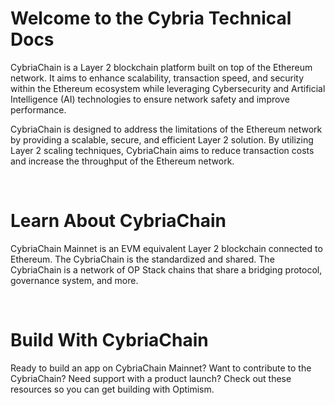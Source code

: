 # Welcome to the Cybria Technical Docs
CybriaChain is a Layer 2 blockchain platform built on top of the Ethereum network. It aims to enhance scalability, transaction speed, and security within the Ethereum ecosystem while leveraging Cybersecurity and Artificial Intelligence (AI) technologies to ensure network safety and improve performance.

CybriaChain is designed to address the limitations of the Ethereum network by providing a scalable, secure, and efficient Layer 2 solution. By utilizing Layer 2 scaling techniques, CybriaChain aims to reduce transaction costs and increase the throughput of the Ethereum network.

<br />

# Learn About CybriaChain
CybriaChain Mainnet is an EVM equivalent Layer 2 blockchain connected to Ethereum. The CybriaChain is the standardized and shared. The CybriaChain is a network of OP Stack chains that share a bridging protocol, governance system, and more.

<br />

# Build With CybriaChain
Ready to build an app on CybriaChain Mainnet? Want to contribute to the CybriaChain? Need support with a product launch? Check out these resources so you can get building with Optimism.

